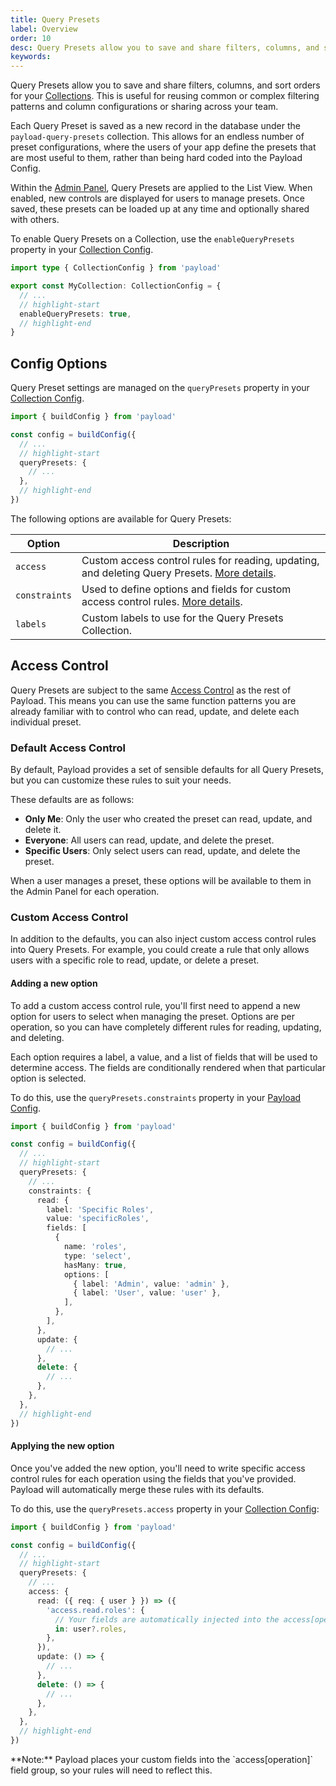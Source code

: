 ```yaml
---
title: Query Presets
label: Overview
order: 10
desc: Query Presets allow you to save and share filters, columns, and sort orders for your collections.
keywords:
---
```


Query Presets allow you to save and share filters, columns, and sort orders for your [Collections](../configuration/collections). This is useful for reusing common or complex filtering patterns and column configurations or sharing across your team.

Each Query Preset is saved as a new record in the database under the `payload-query-presets` collection. This allows for an endless number of preset configurations, where the users of your app define the presets that are most useful to them, rather than being hard coded into the Payload Config.

Within the [Admin Panel](../admin/overview), Query Presets are applied to the List View. When enabled, new controls are displayed for users to manage presets. Once saved, these presets can be loaded up at any time and optionally shared with others.

To enable Query Presets on a Collection, use the `enableQueryPresets` property in your [Collection Config](../configuration/collections).

```ts
import type { CollectionConfig } from 'payload'

export const MyCollection: CollectionConfig = {
  // ...
  // highlight-start
  enableQueryPresets: true,
  // highlight-end
}
```

## Config Options

Query Preset settings are managed on the `queryPresets` property in your [Collection Config](../configuration/collections).

```ts
import { buildConfig } from 'payload'

const config = buildConfig({
  // ...
  // highlight-start
  queryPresets: {
    // ...
  },
  // highlight-end
})
```

The following options are available for Query Presets:

| Option        | Description                                                                                                            |
| ------------- | ---------------------------------------------------------------------------------------------------------------------- |
| `access`      | Custom access control rules for reading, updating, and deleting Query Presets. [More details](#custom-access-control). |
| `constraints` | Used to define options and fields for custom access control rules. [More details](#custom-access-control).             |
| `labels`      | Custom labels to use for the Query Presets Collection.                                                                 |

## Access Control

Query Presets are subject to the same [Access Control](../access-control/overview) as the rest of Payload. This means you can use the same function patterns you are already familiar with to control who can read, update, and delete each individual preset.

### Default Access Control

By default, Payload provides a set of sensible defaults for all Query Presets, but you can customize these rules to suit your needs.

These defaults are as follows:

- **Only Me**: Only the user who created the preset can read, update, and delete it.
- **Everyone**: All users can read, update, and delete the preset.
- **Specific Users**: Only select users can read, update, and delete the preset.

When a user manages a preset, these options will be available to them in the Admin Panel for each operation.

### Custom Access Control

In addition to the defaults, you can also inject custom access control rules into Query Presets. For example, you could create a rule that only allows users with a specific role to read, update, or delete a preset.

#### Adding a new option

To add a custom access control rule, you'll first need to append a new option for users to select when managing the preset. Options are per operation, so you can have completely different rules for reading, updating, and deleting.

Each option requires a label, a value, and a list of fields that will be used to determine access. The fields are conditionally rendered when that particular option is selected.

To do this, use the `queryPresets.constraints` property in your [Payload Config](../configuration/payload-config).

```ts
import { buildConfig } from 'payload'

const config = buildConfig({
  // ...
  // highlight-start
  queryPresets: {
    // ...
    constraints: {
      read: {
        label: 'Specific Roles',
        value: 'specificRoles',
        fields: [
          {
            name: 'roles',
            type: 'select',
            hasMany: true,
            options: [
              { label: 'Admin', value: 'admin' },
              { label: 'User', value: 'user' },
            ],
          },
        ],
      },
      update: {
        // ...
      },
      delete: {
        // ...
      },
    },
  },
  // highlight-end
})
```

#### Applying the new option

Once you've added the new option, you'll need to write specific access control rules for each operation using the fields that you've provided. Payload will automatically merge these rules with its defaults.

To do this, use the `queryPresets.access` property in your [Collection Config](../configuration/collections):

```ts
import { buildConfig } from 'payload'

const config = buildConfig({
  // ...
  // highlight-start
  queryPresets: {
    // ...
    access: {
      read: ({ req: { user } }) => ({
        'access.read.roles': {
          // Your fields are automatically injected into the access[operation] group
          in: user?.roles,
        },
      }),
      update: () => {
        // ...
      },
      delete: () => {
        // ...
      },
    },
  },
  // highlight-end
})
```

<Banner type="warning">
  **Note:** Payload places your custom fields into the `access[operation]` field
  group, so your rules will need to reflect this.
</Banner>
